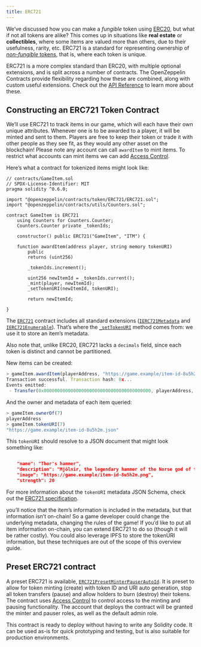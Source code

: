 ```yaml
---
title: ERC721
---
```


We’ve discussed how you can make a _fungible_ token using [ERC20](erc20), but what if not all tokens are alike? This comes up in situations like **real estate** or **collectibles**, where some items are valued more than others, due to their usefulness, rarity, etc. ERC721 is a standard for representing ownership of [_non-fungible_ tokens](tokens#different-kinds-of-tokens), that is, where each token is unique.

ERC721 is a more complex standard than ERC20, with multiple optional extensions, and is split across a number of contracts. The OpenZeppelin Contracts provide flexibility regarding how these are combined, along with custom useful extensions. Check out the [API Reference](contracts/v3.x/api/token/ERC721) to learn more about these.

## Constructing an ERC721 Token Contract

We’ll use ERC721 to track items in our game, which will each have their own unique attributes. Whenever one is to be awarded to a player, it will be minted and sent to them. Players are free to keep their token or trade it with other people as they see fit, as they would any other asset on the blockchain!  Please note any account can call `awardItem` to mint items.  To restrict what accounts can mint items we can add [Access Control](access-control).

Here’s what a contract for tokenized items might look like:

```solidity
// contracts/GameItem.sol
// SPDX-License-Identifier: MIT
pragma solidity ^0.6.0;

import "@openzeppelin/contracts/token/ERC721/ERC721.sol";
import "@openzeppelin/contracts/utils/Counters.sol";

contract GameItem is ERC721
    using Counters for Counters.Counter;
    Counters.Counter private _tokenIds;

    constructor() public ERC721("GameItem", "ITM") {

    function awardItem(address player, string memory tokenURI)
        public
        returns (uint256)

        _tokenIds.increment();

        uint256 newItemId = _tokenIds.current();
        _mint(player, newItemId);
        _setTokenURI(newItemId, tokenURI);

        return newItemId;

}
```

The [`ERC721`](contracts/v3.x/api/token/ERC721#ERC721) contract includes all standard extensions ([`IERC721Metadata`](contracts/v3.x/api/token/ERC721#IERC721Metadata) and [`IERC721Enumerable`](contracts/v3.x/api/token/ERC721#IERC721Enumerable)). That’s where the [`_setTokenURI`](contracts/v3.x/api/token/ERC721#ERC721-_setTokenURI-uint256-string-) method comes from: we use it to store an item’s metadata.

Also note that, unlike ERC20, ERC721 lacks a `decimals` field, since each token is distinct and cannot be partitioned.

New items can be created:

```javascript
> gameItem.awardItem(playerAddress, "https://game.example/item-id-8u5h2m.json")
Transaction successful. Transaction hash: 0x...
Events emitted:
 - Transfer(0x0000000000000000000000000000000000000000, playerAddress, 7)
```

And the owner and metadata of each item queried:

```javascript
> gameItem.ownerOf(7)
playerAddress
> gameItem.tokenURI(7)
"https://game.example/item-id-8u5h2m.json"
```

This `tokenURI` should resolve to a JSON document that might look something like:

```json

    "name": "Thor's hammer",
    "description": "Mjölnir, the legendary hammer of the Norse god of thunder.",
    "image": "https://game.example/item-id-8u5h2m.png",
    "strength": 20

```

For more information about the `tokenURI` metadata JSON Schema, check out the [ERC721 specification](https://eips.ethereum.org/EIPS/eip-721).

<Callout>
you’ll notice that the item’s information is included in the metadata, but that information isn’t on-chain! So a game developer could change the underlying metadata, changing the rules of the game! If you’d like to put all item information on-chain, you can extend ERC721 to do so (though it will be rather costly). You could also leverage IPFS to store the tokenURI information, but these techniques are out of the scope of this overview guide.
</Callout>

## Preset ERC721 contract
A preset ERC721 is available, [`ERC721PresetMinterPauserAutoId`](api:presets#ERC721PresetMinterPauserAutoId). It is preset to allow for token minting (create) with token ID and URI auto generation, stop all token transfers (pause) and allow holders to burn (destroy) their tokens. The contract uses [Access Control](access-control) to control access to the minting and pausing functionality.  The account that deploys the contract will be granted the minter and pauser roles, as well as the default admin role.

This contract is ready to deploy without having to write any Solidity code.  It can be used as-is for quick prototyping and testing, but is also suitable for production environments.
